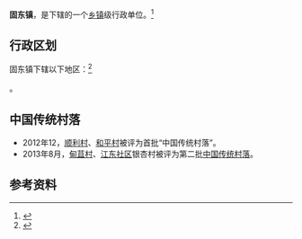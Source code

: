 {{中国乡级行政区|53/05/22/102/000}}

'''固东镇'''，是{{PRC admin/fullname|53/05/22/102/000|3}}下辖的一个[[乡镇|乡镇]]级行政单位。<ref>{{PRC admin/ref sgc|{{PRC admin/parent|53/05/22/102/000}}}}</ref>

== 行政区划 ==

固东镇下辖以下地区：<ref>{{PRC admin/ref sgc|53/05/22/102/000}}</ref>

{{PRC admin/children|53/05/22/102/000}}。

==中国传统村落==
* 2012年12，[[顺利村|顺利村]]、[[和平村|和平村]]被评为首批“中国传统村落”。
* 2013年8月，[[甸苴村|甸苴村]]、[[江东社区|江东社区]]银杏村被评为第二批[[中国传统村落|中国传统村落]]。

== 参考资料 ==

{{reflist}}

{{PRC admin/navcat|53/05/22/102/000}}